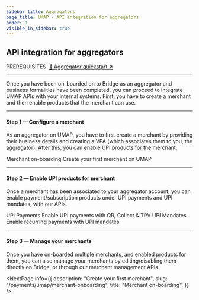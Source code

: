 ```yaml
---
sidebar_title: Aggregators
page_title: UMAP - API integration for aggregators
order: 1
visible_in_sidebar: true
---
```


## API integration for aggregators

<Text size="small" weight="600">
    PREREQUISITES&nbsp;
</Text>
<a href="/payments/umap/quickstart/aggregators" target="_blank">🌟 Aggregator quickstart ↗</a>

<hr class="primary" />

Once you have been on-boarded on to Bridge as an aggregator and business formalities have been completed, you can proceed to integrate UMAP APIs with your internal systems. First, you have to create a merchant and then enable products that the merchant can use.

<hr class="primary" />


#### Step 1 — Configure a merchant

As an aggregator on UMAP, you have to first create a merchant by providing their business details and creating a VPA (which associates them to you, the aggregator). After this, you can enable UPI products for the merchant.

<Card padding="small" shape="rounded">
    <Link href="/payments/umap/merchant-onboarding">Merchant on-boarding</Link>
    <Text weight="400" marginTop="nano" marginBottom="none" size="small">
        Create your first merchant on UMAP
    </Text>
</Card>

<hr class="primary" />

#### Step 2 — Enable UPI products for merchant

Once a merchant has been associated to your aggregator account, you can enable payment/subscription products under UPI payments and UPI mandates, with our APIs.

<Row>
    <Portion desktopSpan="half" marginBottom="nano">
        <Card padding="small" shape="rounded">
            <Link href="payments/umap/payments">UPI Payments</Link>
            <Text
                weight="400"
                marginTop="nano"
                marginBottom="none"
                size="small"
            >
                Enable UPI payments with QR, Collect & TPV
            </Text>
        </Card>
    </Portion>
     <Portion desktopSpan="half">
        <Card padding="small" shape="rounded">
            <Link href="payments/umap/mandates">UPI Mandates</Link>
            <Text
                weight="400"
                marginTop="nano"
                marginBottom="none"
                size="small"
            >
                Enable recurring payments with UPI mandates
            </Text>
        </Card>
    </Portion>
</Row>

<hr class="primary" />

#### Step 3 — Manage your merchants

Once you have on-boarded multiple merchants, and enabled products for them, you can also manage your merchants by editing/disabling them directly on Bridge, or through our merchant management APIs.

<NextPage
    info={{
        description: "Create your first merchant",
        slug: "/payments/umap/merchant-onboarding",
        title: "Merchant on-boarding",
    }}
/>

<WasPageHelpful />
